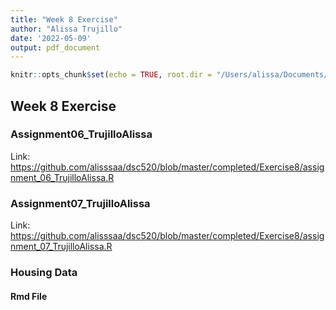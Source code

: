 ```yaml
---
title: "Week 8 Exercise"
author: "Alissa Trujillo"
date: '2022-05-09'
output: pdf_document
---
```


```r
knitr::opts_chunk$set(echo = TRUE, root.dir = "/Users/alissa/Documents/Grad/DSC 520/dsc520")
```

## Week 8 Exercise

### Assignment06_TrujilloAlissa

Link: <https://github.com/alisssaa/dsc520/blob/master/completed/Exercise8/assignment_06_TrujilloAlissa.R>

### Assignment07_TrujilloAlissa

Link: <https://github.com/alisssaa/dsc520/blob/master/completed/Exercise8/assignment_07_TrujilloAlissa.R>

### Housing Data

#### Rmd File


